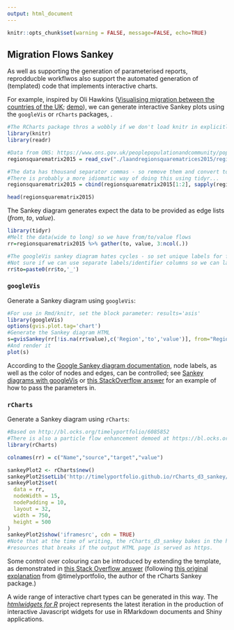 ```yaml
---
output: html_document
---
```


```r
knitr::opts_chunk$set(warning = FALSE, message=FALSE, echo=TRUE)
```

## Migration Flows Sankey

As well as supporting the generation of parameterised reports, reprodducble workflwos also support the automated generation of (templated) code that implements interactive charts.

For example, inspired by Oli Hawkins ([Visualising migration between the countries of the UK](http://olihawkins.com/2017/03/1); [demo](http://olihawkins.com/visualisation/8)),  we can generate interactive Sankey plots using the `googleVis` or `rCharts` packages, .


```r
#The RCharts package thros a wobbly if we don't load knitr in explicitly
library(knitr)
library(readr)

#Data from ONS: https://www.ons.gov.uk/peoplepopulationandcommunity/populationandmigration/migrationwithintheuk/datasets/matricesofinternalmigrationmovesbetweenlocalauthoritiesandregionsincludingthecountriesofwalesscotlandandnorthernireland
regionsquarematrix2015 = read_csv("./laandregionsquarematrices2015/regionsquarematrix2015.csv", skip = 8)

#The data has thousand separator commas - so remove them and convert to numeric
#There is probably a more idiomatic way of doing this using tidyr...
regionsquarematrix2015 = cbind(regionsquarematrix2015[1:2], sapply(regionsquarematrix2015[3:ncol(regionsquarematrix2015)], function(x)  as.numeric(gsub(",", "", x)) ) )

head(regionsquarematrix2015)
```

The Sankey diagram generates expect the data to be provided as edge lists (*from*, *to*, *value*).

```r
library(tidyr)
#Melt the data(wide to long) so we have from/to/value flows
rr=regionsquarematrix2015 %>% gather(to, value, 3:ncol(.))

#The googleVis sankey diagram hates cycles - so set unique labels for from/to
#Not sure if we can use separate labels/identifier columns so we can label things the same?
rr$to=paste0(rr$to,'_')
```

### `googleVis`

Generate a Sankey diagram using `googleVis`:

```r
#For use in Rmd/knitr, set the block parameter: results='asis'
library(googleVis)
options(gvis.plot.tag='chart')
#Generate the Sankey diagram HTML
s=gvisSankey(rr[!is.na(rr$value),c('Region','to','value')], from="Region", to="to", weight="value")
#And render it
plot(s)
```

According to the [Google Sankey diagram documentation](https://developers.google.com/chart/interactive/docs/gallery/sankey), node labels, as well as the color of nodes and edges, can be controlled; see [Sankey diagrams with googleVis](http://www.magesblog.com/2014/03/sankey-diagrams-with-googlevis.html) or [this StackOverflow answer](http://stackoverflow.com/a/32111596/454773) for an example of how to pass the parameters in.

### `rCharts`

Generate a Sankey diagram using `rCharts`:

```r
#Based on http://bl.ocks.org/timelyportfolio/6085852
#There is also a particle flow enhancement demoed at https://bl.ocks.org/micahstubbs/6a366e759f029599678e293521d7e26c
library(rCharts)

colnames(rr) = c("Name","source","target","value")

sankeyPlot2 <- rCharts$new()
sankeyPlot2$setLib('http://timelyportfolio.github.io/rCharts_d3_sankey/')
sankeyPlot2$set(
  data = rr,
  nodeWidth = 15,
  nodePadding = 10,
  layout = 32,
  width = 750,
  height = 500
)
sankeyPlot2$show('iframesrc', cdn = TRUE)
#Note that at the time of writing, the rCharts_d3_sankey bakes in the http protocol for loading three
#resources that breaks if the output HTML page is served as https.
```

Some control over colouring can be introduced by extending the template, as demonstrated in [this Stack Overflow answer](http://stackoverflow.com/a/28500397/454773) (following [this original explanation](http://stackoverflow.com/a/25416927/454773) from @timelyportfolio, the author of the rCharts Sankey package.)

A wide range of interactive chart types can be generated in this way. The [*htmlwidgets for R*](http://www.htmlwidgets.org/) project represents the latest iteration in the production of interactive Javascript widgets for use in RMarkdown documents and Shiny applications.